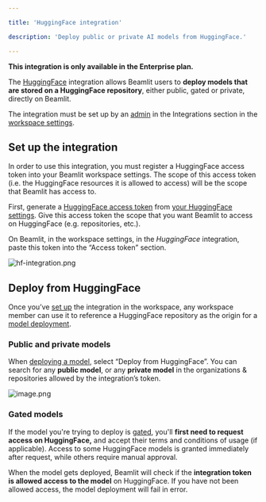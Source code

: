 ```yaml
---

title: 'HuggingFace integration'

description: 'Deploy public or private AI models from HuggingFace.'

---
```


**This integration is only available in the Enterprise plan.**

The [HuggingFace](https://huggingface.co/) integration allows Beamlit users to **deploy models that are stored on a HuggingFace repository**, either public, gated or private, directly on Beamlit.

The integration must be set up by an [admin](../Security/Workspace-access-control%2013847e47b1ea8151bd43efeccf5defe0) in the Integrations section in the [workspace settings](../Security/Workspace-access-control).

## Set up the integration

In order to use this integration, you must register a HuggingFace access token into your Beamlit workspace settings. The scope of this access token (i.e. the HuggingFace resources it is allowed to access) will be the scope that Beamlit has access to.

First, generate a [HuggingFace access token](https://huggingface.co/docs/hub/security-tokens) from [your HuggingFace settings](https://huggingface.co/settings/tokens). Give this access token the scope that you want Beamlit to access on HuggingFace (e.g. repositories, etc.). 

On Beamlit, in the workspace settings, in the *HuggingFace* integration, paste this token into the “Access token” section.

![hf-integration.png](HuggingFace/hf-integration.png)

## Deploy from HuggingFace

Once you’ve [set up](HuggingFace%2013847e47b1ea81b0a582cedfc70589d8) the integration in the workspace, any workspace member can use it to reference a HuggingFace repository as the origin for a [model deployment](../Models/Model-deployment). 

### Public and private models

When [deploying a model](../Models/Model-deployment), select “Deploy from HuggingFace”. You can search for any **public model**, or any **private model** in the organizations & repositories allowed by the integration’s token.

![image.png](HuggingFace/image.png)

### Gated models

If the model you're trying to deploy is [gated](https://huggingface.co/docs/hub/models-gated), you'll **first need to request access on HuggingFace,** and accept their terms and conditions of usage (if applicable). Access to some HuggingFace models is granted immediately after request, while others require manual approval.

When the model gets deployed, Beamlit will check if the **integration token is allowed access to the model** on HuggingFace. If you have not been allowed access, the model deployment will fail in error.